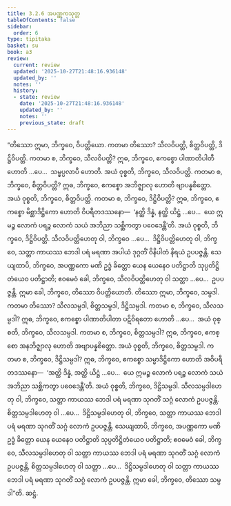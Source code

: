 ```yaml
---
title: 3.2.6 အပဏ္ဏကသုတ္တ
tableOfContents: false
sidebar:
  order: 6
type: tipitaka
basket: su
book: a3
review:
  current: review
  updated: '2025-10-27T21:48:16.936148'
  updated_by: ''
  notes: ''
  history:
  - state: review
    date: '2025-10-27T21:48:16.936148'
    updated_by: ''
    notes: ''
    previous_state: draft
---
```



<ReviewStatus review={frontmatter.review} showDetails={true} />

<HypothesisAnnotation frontmatter={frontmatter} />

<DynamicBreadcrumb />

<Division number="119" book="a3" e="ch" v="15" p="273">

<Paragraph number="928" book="a3">
“တိဿော ဣမာ, ဘိက္ခဝေ, ဝိပတ္တိယော. ကတမာ တိဿော? သီလဝိပတ္တိ, စိတ္တဝိပတ္တိ, ဒိဋ္ဌိဝိပတ္တိ.
</Paragraph>

<Paragraph number="929" book="a3">
ကတမာ စ, ဘိက္ခဝေ, သီလဝိပတ္တိ? ဣဓ, ဘိက္ခဝေ, ဧကစ္စော ပါဏာတိပါတီ ဟောတိ …ပေ…  သမ္ဖပ္ပလာပီ ဟောတိ. အယံ ဝုစ္စတိ, ဘိက္ခဝေ, သီလဝိပတ္တိ.
</Paragraph>

<Paragraph number="930" book="a3">
ကတမာ စ, ဘိက္ခဝေ, စိတ္တဝိပတ္တိ? ဣဓ, ဘိက္ခဝေ, ဧကစ္စော အဘိဇ္ဈာလု ဟောတိ ဗျာပန္နစိတ္တော. အယံ ဝုစ္စတိ, ဘိက္ခဝေ, စိတ္တဝိပတ္တိ.
</Paragraph>

<Paragraph number="931" book="a3">
ကတမာ စ, ဘိက္ခဝေ, ဒိဋ္ဌိဝိပတ္တိ? ဣဓ, ဘိက္ခဝေ, ဧကစ္စော မိစ္ဆာဒိဋ္ဌိကော ဟောတိ ဝိပရီတဒဿနော—  ‘နတ္ထိ ဒိန္နံ, နတ္ထိ ယိဋ္ဌံ …ပေ…  ယေ ဣမဉ္စ လောကံ ပရဉ္စ လောကံ သယံ အဘိညာ သစ္ဆိကတွာ ပဝေဒေန္တီ’တိ. အယံ ဝုစ္စတိ, ဘိက္ခဝေ, ဒိဋ္ဌိဝိပတ္တိ. သီလဝိပတ္တိဟေတု ဝါ, ဘိက္ခဝေ …ပေ…  ဒိဋ္ဌိဝိပတ္တိဟေတု ဝါ, ဘိက္ခဝေ, သတ္တာ ကာယဿ ဘေဒါ ပရံ မရဏာ အပါယံ ဒုဂ္ဂတိံ ဝိနိပါတံ နိရယံ ဥပပဇ္ဇန္တိ. သေယျထာပိ, ဘိက္ခဝေ, အပဏ္ဏကော မဏိ ဥဒ္ဓံ ခိတ္တော ယေန ယေနေဝ ပတိဋ္ဌာတိ သုပ္ပတိဋ္ဌိတံယေဝ ပတိဋ္ဌာတိ; ဧဝမေဝံ ခေါ, ဘိက္ခဝေ, သီလဝိပတ္တိဟေတု ဝါ သတ္တာ …ပေ…  ဥပပဇ္ဇန္တိ. ဣမာ ခေါ, ဘိက္ခဝေ, တိဿော ဝိပတ္တိယောတိ.
</Paragraph>

<Paragraph number="932" book="a3">
တိဿော ဣမာ, ဘိက္ခဝေ, သမ္ပဒါ. ကတမာ တိဿော? သီလသမ္ပဒါ, စိတ္တသမ္ပဒါ, ဒိဋ္ဌိသမ္ပဒါ.
</Paragraph>

<Paragraph number="933" book="a3">
ကတမာ စ, ဘိက္ခဝေ, သီလသမ္ပဒါ? ဣဓ, ဘိက္ခဝေ, ဧကစ္စော ပါဏာတိပါတာ ပဋိဝိရတော ဟောတိ …ပေ…  အယံ ဝုစ္စတိ, ဘိက္ခဝေ, သီလသမ္ပဒါ.
</Paragraph>

<Paragraph number="934" book="a3">
ကတမာ စ, ဘိက္ခဝေ, စိတ္တသမ္ပဒါ? ဣဓ, ဘိက္ခဝေ, ဧကစ္စော အနဘိဇ္ဈာလု ဟောတိ အဗျာပန္နစိတ္တော. အယံ ဝုစ္စတိ, ဘိက္ခဝေ, စိတ္တသမ္ပဒါ.
</Paragraph>

<Paragraph number="935" book="a3">
ကတမာ စ, ဘိက္ခဝေ, ဒိဋ္ဌိသမ္ပဒါ? ဣဓ, ဘိက္ခဝေ, ဧကစ္စော သမ္မာဒိဋ္ဌိကော ဟောတိ အဝိပရီတဒဿနော—  ‘အတ္ထိ ဒိန္နံ, အတ္ထိ ယိဋ္ဌံ …ပေ…  ယေ ဣမဉ္စ လောကံ ပရဉ္စ လောကံ သယံ အဘိညာ သစ္ဆိကတွာ ပဝေဒေန္တီ’တိ. အယံ ဝုစ္စတိ, ဘိက္ခဝေ, ဒိဋ္ဌိသမ္ပဒါ. သီလသမ္ပဒါဟေတု ဝါ, ဘိက္ခဝေ, သတ္တာ ကာယဿ ဘေဒါ ပရံ မရဏာ သုဂတိံ သဂ္ဂံ လောကံ ဥပပဇ္ဇန္တိ. စိတ္တသမ္ပဒါဟေတု ဝါ …ပေ…  ဒိဋ္ဌိသမ္ပဒါဟေတု ဝါ, ဘိက္ခဝေ, သတ္တာ ကာယဿ ဘေဒါ ပရံ မရဏာ သုဂတိံ သဂ္ဂံ လောကံ ဥပပဇ္ဇန္တိ. သေယျထာပိ, ဘိက္ခဝေ, အပဏ္ဏကော မဏိ ဥဒ္ဓံ ခိတ္တော ယေန ယေနေဝ ပတိဋ္ဌာတိ သုပ္ပတိဋ္ဌိတံယေဝ ပတိဋ္ဌာတိ; ဧဝမေဝံ ခေါ, ဘိက္ခဝေ, သီလသမ္ပဒါဟေတု ဝါ သတ္တာ ကာယဿ ဘေဒါ ပရံ မရဏာ သုဂတိံ သဂ္ဂံ လောကံ ဥပပဇ္ဇန္တိ, စိတ္တသမ္ပဒါဟေတု ဝါ သတ္တာ …ပေ…  ဒိဋ္ဌိသမ္ပဒါဟေတု ဝါ သတ္တာ ကာယဿ ဘေဒါ ပရံ မရဏာ သုဂတိံ သဂ္ဂံ လောကံ ဥပပဇ္ဇန္တိ. ဣမာ ခေါ, ဘိက္ခဝေ, တိဿော သမ္ပဒါ”တိ.

</Paragraph>
</Division>

<Paragraph number="936" type="center" book="a3">
ဆဋ္ဌံ.
</Paragraph>